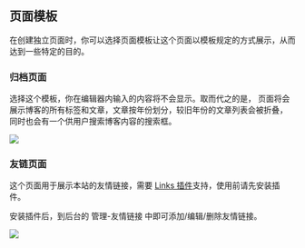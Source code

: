 ## 页面模板

在创建独立页面时，你可以选择页面模板让这个页面以模板规定的方式展示，从而达到一些特定的目的。

### 归档页面

选择这个模板，你在编辑器内输入的内容将不会显示。取而代之的是，
页面将会展示博客的所有标签和文章，文章按年份划分，较旧年份的文章列表会被折叠，
同时也会有一个供用户搜索博客内容的搜索框。

![](/page-archive.png)

### 友链页面

这个页面用于展示本站的友情链接，需要 [Links 插件](http://www.imhan.com/archives/typecho_links_20141214/)支持，使用前请先安装插件。

安装插件后，到后台的 管理-友情链接 中即可添加/编辑/删除友情链接。

![](/page-links.png)